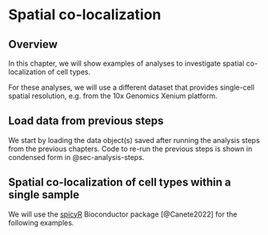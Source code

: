 # Spatial co-localization {#sec-spatial-co-localization}


## Overview

In this chapter, we will show examples of analyses to investigate spatial co-localization of cell types.

For these analyses, we will use a different dataset that provides single-cell spatial resolution, e.g. from the 10x Genomics Xenium platform.


## Load data from previous steps

We start by loading the data object(s) saved after running the analysis steps from the previous chapters. Code to re-run the previous steps is shown in condensed form in @sec-analysis-steps.
<!--
```r

```
-->


## Spatial co-localization of cell types within a single sample

We will use the [spicyR](https://bioconductor.org/packages/spicyR) Bioconductor package [@Canete2022] for the following examples.


<!--
## Differential analyses between groups
-->
